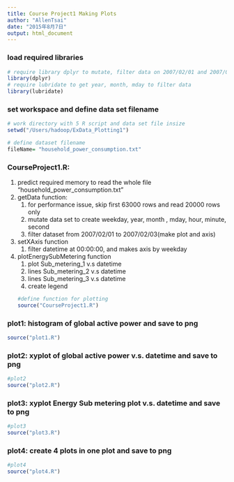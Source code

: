 ```yaml
---
title: Course Project1 Making Plots
author: "AllenTsai"
date: "2015年8月7日"
output: html_document
---
```


### load required libraries
```r
# require library dplyr to mutate, filter data on 2007/02/01 and 2007/02/02
library(dplyr)
# require lubridate to get year, month, mday to filter data
library(lubridate)
```

### set workspace and define data set filename 
```r
# work directory with 5 R script and data set file insize
setwd("/Users/hadoop/ExData_Plotting1")

# define dataset filename
fileName= "household_power_consumption.txt"
```

### CourseProject1.R: 
  1. predict required memory to read the whole file "household_power_consumption.txt"
  1. getData function: 
     1. for performance issue, skip first 63000 rows and read 20000 rows only
     1. mutate data set to create weekday, year, month , mday, hour, minute, second
     1. filter dataset from 2007/02/01 to 2007/02/03(make plot and axis)
  1. setXAxis function
     1. filter datetime at 00:00:00, and makes axis by weekday
  1. plotEnergySubMetering function
     1. plot Sub_metering_1 v.s datetime
     1. lines Sub_metering_2 v.s datetime
     1. lines Sub_metering_3 v.s datetime
     1. create legend
```r
#define function for plotting
source("CourseProject1.R")
```

### plot1: histogram of global active power and save to png 
```r
source("plot1.R")
```

### plot2: xyplot of global active power v.s. datetime and save to png
```r
#plot2
source("plot2.R")
```

### plot3: xyplot Energy Sub metering plot v.s. datetime  and save to png 
```r
#plot3
source("plot3.R")
```

### plot4: create 4 plots in one plot  and save to png 
```r
#plot4
source("plot4.R")
```
